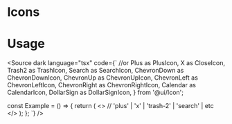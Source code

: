 

<Meta title="Style Guide/Icons" />

# Icons

<IconGallery>
	<IconItem name="plus">
		<DynamicIcon name="plus" />
	</IconItem>
	<IconItem name="x">
		<DynamicIcon name="x" />
	</IconItem>
	<IconItem name="trash-2">
		<DynamicIcon name="trash-2" />
	</IconItem>
	<IconItem name="search">
		<DynamicIcon name="search" />
	</IconItem>
	<IconItem name="chevron-down">
		<DynamicIcon name="chevron-down" />
	</IconItem>
	<IconItem name="chevron-up">
		<DynamicIcon name="chevron-up" />
	</IconItem>
	<IconItem name="chevron-left">
		<DynamicIcon name="chevron-left" />
	</IconItem>
	<IconItem name="chevron-right">
		<DynamicIcon name="chevron-right" />
	</IconItem>
	<IconItem name="calendar">
		<DynamicIcon name="calendar" />
	</IconItem>
	<IconItem name="dollar-sign">
		<DynamicIcon name="dollar-sign" />
	</IconItem>
</IconGallery>

# Usage

<Source dark language="tsx" code={`
//or
	Plus as PlusIcon,
	X as CloseIcon,
	Trash2 as TrashIcon,
	Search as SearchIcon,
	ChevronDown as ChevronDownIcon,
	ChevronUp as ChevronUpIcon,
	ChevronLeft as ChevronLeftIcon,
	ChevronRight as ChevronRightIcon,
	Calendar as CalendarIcon,
	DollarSign as DollarSignIcon,
} from '@ui/Icon';

const Example = () => {
	return (
		<>
			// 'plus' | 'x' | 'trash-2' | 'search' | etc
			<DynamicIcon name="plus" />
			<PlusIcon />
		</>
	);
};
`} />
